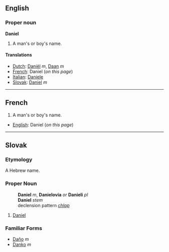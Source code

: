 ==English==

===Proper noun===
'''Daniel'''

#A man's or boy's name.

====Translations====
*[[Dutch]]: [[Daniël]] ''m'', [[Daan]] ''m''
*[[French]]: Daniel (''on this page'')
*[[Italian]]: [[Daniele]]
*[[Slovak]]: [[Daniel#Slovak|Daniel]] ''m''

----
==French==

#A man's or boy's name.

*[[English]]: Daniel (''on this page'')
----
== Slovak ==
=== Etymology ===
A Hebrew name.
=== Proper Noun ===
:'''Daniel''' ''m'', '''Danielovia''' ''or'' '''Danieli''' ''pl''
:'''Daniel''' ''stem''
:declension pattern ''[[Slovak declension pattern chlap|chlap]]''
# [[Daniel#English|Daniel]]
=== Familiar Forms ===
* [[Daňo]] ''m''
* [[Danko]] ''m''